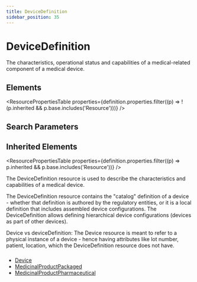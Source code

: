 ```yaml
---
title: DeviceDefinition
sidebar_position: 35
---
```



# DeviceDefinition

The characteristics, operational status and capabilities of a medical-related component of a medical device.

<Tabs queryString="section">
  <TabItem value="schema" label="Schema" default>

## Elements

<ResourcePropertiesTable
  properties={definition.properties.filter((p) => !(p.inherited && p.base.includes('Resource')))}
/>

## Search Parameters

<SearchParamsTable searchParams={definition.searchParameters} />

## Inherited Elements

<ResourcePropertiesTable properties={definition.properties.filter((p) => p.inherited && p.base.includes('Resource'))} />

  </TabItem>
  <TabItem value="usage" label="Usage">
<div> <a name="scope"></a> <p> The <Link to="/docs/api/fhir/resources/devicedefinition">DeviceDefinition</Link> resource is used to describe the characteristics and capabilities of a medical device.    </p> </div>
  </TabItem>
  <TabItem value="relationships" label="Relationships">
<div> <a name="bnr"></a> <p> The <Link to="/docs/api/fhir/resources/devicedefinition">DeviceDefinition</Link> resource contains the "catalog" definition of a device - whether that definition is authored by the regulatory entities, or it is a local definition that includes assembled device configurations. The <Link to="/docs/api/fhir/resources/devicedefinition">DeviceDefinition</Link> allows defining hierarchical device configurations (devices as part of other devices). </p> <p> <Link to="/docs/api/fhir/resources/device">Device</Link> vs deviceDefinition: The <Link to="/docs/api/fhir/resources/device">Device</Link> resource is meant to refer to a physical instance of a device - hence having attributes like lot number, patient, location, which the <Link to="/docs/api/fhir/resources/devicedefinition">DeviceDefinition</Link> resource does not have. </p> </div>
  </TabItem>
  <TabItem value="backgroundAndContext" label="Background and Context">
<div> <a name="bnc"></a> <h3 class="self-link-parent">  <a href="https://www.hl7.org/fhir/devicedefinition.html#8.15.3.1" title="link to here" class="self-link"></a></h3> </div>
  </TabItem>
  <TabItem value="referencedBy" label="Referenced By">
<ul><li><a href="/docs/api/fhir/resources/device">Device</a></li>
<li><a href="/docs/api/fhir/resources/medicinalproductpackaged">MedicinalProductPackaged</a></li>
<li><a href="/docs/api/fhir/resources/medicinalproductpharmaceutical">MedicinalProductPharmaceutical</a></li></ul>
  </TabItem>
</Tabs>
